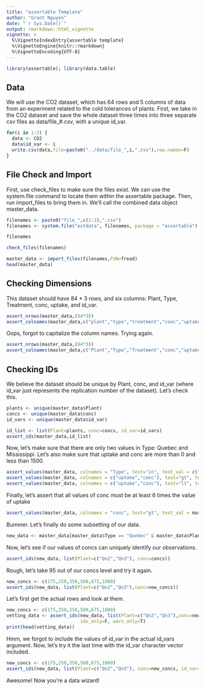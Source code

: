 ---
title: "assertable Template"
author: "Grant Nguyen"
date: "`r Sys.Date()`"
output: rmarkdown::html_vignette
vignette: >
  %\VignetteIndexEntry{assertable template}
  %\VignetteEngine{knitr::rmarkdown}
  %\VignetteEncoding{UTF-8}
---
  
```{r, echo=FALSE, results='asis'}
library(assertable); library(data.table)
```


## Data
We will use the CO2 dataset, which has 64 rows and 5 columns of data from an experiment related to the cold tolerances of plants. First, we take in the CO2 dataset and save the whole dataset three times into three separate csv files as data/file_#.csv, with a unique id_var.

```{r, results='asis', eval=FALSE}
for(i in 1:3) {
  data <- CO2
  data$id_var <- i
  write.csv(data,file=paste0("../data/file_",i,".csv"),row.names=F)
}
```

## File Check and Import
First, use check_files to make sure the files exist. We can use the system.file command to locate them within the assertable package. Then, run import_files to bring them in. We'll call the combined data object master_data.

```{r, results='markup'}
filenames <- paste0("file_",c(1:3),".csv")
filenames <- system.file("extdata", filenames, package = "assertable")

filenames
```

```{r, results='markup'}
check_files(filenames)
```


```{r, results='markup'}
master_data <- import_files(filenames,FUN=fread)
head(master_data)
```

## Checking Dimensions
This dataset should have 84 * 3 rows, and six columns: Plant, Type, Treatment, conc, uptake, and id_var.

```{r, results='markup', error=TRUE}
assert_nrows(master_data,(84*3))
assert_colnames(master_data,c("plant","type","treatment","conc","uptake","id_var"))
```

Oops, forgot to capitalize the column names. Trying again.

```{r, results='markup'}
assert_nrows(master_data,(84*3))
assert_colnames(master_data,c("Plant","Type","Treatment","conc","uptake","id_var"))
```

## Checking IDs
We believe the dataset should be unique by Plant, conc, and id_var (where id_var just represents the replication number of the dataset). Let's check this.

```{r, results='markup'}
plants <- unique(master_data$Plant)
concs <- unique(master_data$conc)
id_vars <- unique(master_data$id_var)

id_list <- list(Plant=plants, conc=concs, id_var=id_vars)
assert_ids(master_data,id_list)
```

Now, let's make sure that there are only two values in Type: Quebec and Mississippi. Let's also make sure that uptake and conc are more than 0 and less than 1500.

```{r, results='markup'}
assert_values(master_data, colnames = "Type", test="in", test_val = c("Quebec","Mississippi"))
assert_values(master_data, colnames = c("uptake","conc"), test="gt", test_val = 0)
assert_values(master_data, colnames = c("uptake","conc"), test="lt", test_val = 1500)
```

Finally, let's assert that all values of conc must be at least 6 times the value of uptake
```{r, results='markup', error=TRUE}
assert_values(master_data, colnames = "conc", test="gt", test_val = master_data$uptake * 6)
```

Bummer. Let's finally do some subsetting of our data.
```{r, results='markup'}
new_data <- master_data[master_data$Type == "Quebec" & master_data$Plant %in% c("Qn2","Qn3") & uptake > 20,]
```

Now, let's see if our values of concs can uniquely identify our observations.
```{r, results='markup', error=TRUE}
assert_ids(new_data, list(Plant=c("Qn2","Qn3"), conc=concs))
```

Rough, let's take 95 out of our concs level and try it again.
```{r, results='markup', error=TRUE}
new_concs <- c(175,250,350,500,675,1000)
assert_ids(new_data, list(Plant=c("Qn2","Qn3"),conc=new_concs))
```

Let's first get the actual rows and look at them.
```{r, results='markup', error=TRUE}
new_concs <- c(175,250,350,500,675,1000)
vetting_data <- assert_ids(new_data, list(Plant=c("Qn2","Qn3"),conc=new_concs), 
                           ids_only=F, warn_only=T)
print(head(vetting_data))
```

Hmm, we forgot to include the values of id_var in the actual id_vars argument. Now, let's try it the last time with the id_var character vector included.
```{r, results='markup', error=TRUE}
new_concs <- c(175,250,350,500,675,1000)
assert_ids(new_data, list(Plant=c("Qn2","Qn3"), conc=new_concs, id_var=id_vars))
```

Awesome! Now you're a data wizard!
